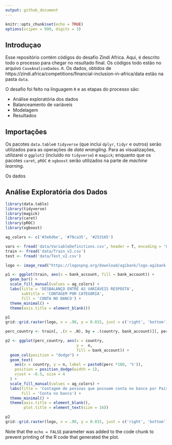 ```yaml
---
output: github_document
---
```


```r
knitr::opts_chunk$set(echo = TRUE)
options(scipen = 999, digits = 3)
```

## Introduçao

Esse repositório contém códigos do desafio Zindi Africa. Aqui, é descrito todo o processo para chegar no resultado final. Os códigos todo estão no arquivo `CaseAnaliseDados.R`. Os dados, obtidos de https://zindi.africa/competitions/financial-inclusion-in-africa/data estão na pasta `data`.

O desafio foi feito na linguagem `R` e as etapas do processo são:

- Análise exploratória dos dados
- Balanceamento de variáveis
- Modelagem
- Resultados

## Importações

Os pacotes `data.table`e `tidyverse` (que inclui `dplyr`, `tidyr` e outros) serão utilizados para as operações de *data wrangling*. Para as visualizações, utilizarei o `ggplot2` (incluído no `tidyverse`) e `magick`; enquanto que os pacotes `caret`, `pROC` e `xgboost` serão utilizados na parte de *machine learning*.

Os dados

## Análise Exploratória dos Dados

```r
library(data.table)
library(tidyverse)
library(magick)
library(caret)
library(pROC)
library(xgboost)

ag_colors <- c('#3e6dbe', '#78ca35', '#253165')

vars <- fread('data/VariableDefinitions.csv', header = T, encoding = 'UTF-8')
train <- fread('data/Train_v2.csv')
test <- fread('data/Test_v2.csv')
```


```r

logo <- image_read("https://logospng.org/download/agibank/logo-agibank-icon-2048.png")

p1 <- ggplot(train, aes(x = bank_account, fill = bank_account)) +
  geom_bar() +
  scale_fill_manual(values = ag_colors) + 
  labs(title = 'DESBALANÇO ENTRE AS VARIÁVEIS RESPOSTA',
       subtitle = 'CONTAGEM POR CATEGORIA',
       fill = 'CONTA NO BANCO') +
  theme_minimal() +
  theme(axis.title = element_blank())

p1
grid::grid.raster(logo, x = .98, y = 0.015, just = c('right', 'bottom'), width = unit(.3, 'inches'))

```


```r

perc_country <- train[, .(n = .N), by = .(country, bank_account)][, perc := round( n / sum(n), 2), country][]

p2 <- ggplot(perc_country, aes(x = country, 
                               y =  n,
                               fill = bank_account)) +
  geom_col(position = "dodge") +
  geom_text(
    aes(x = country, y = n, label = paste0(perc *100, '%')),
    position = position_dodge(width = 1),
    vjust = -0.5, size = 4
  ) + 
  scale_fill_manual(values = ag_colors) + 
  labs(title = 'Contagem de pessoas que possuem conta no banco por País',
       fill = 'Conta no banco') +
  theme_minimal() +
  theme(axis.title = element_blank(), 
        plot.title = element_text(size = 16))

p2
grid::grid.raster(logo, x = .98, y = 0.015, just = c('right', 'bottom'), width = unit(.3, 'inches'))


```


Note that the `echo = FALSE` parameter was added to the code chunk to prevent printing of the R code that generated the plot.
